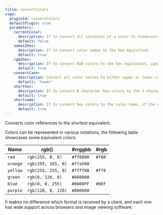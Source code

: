 ```yaml
---
title: convertColors
svgo:
  pluginId: convertColors
  defaultPlugin: true
  parameters:
    currentColor:
      description: If to convert all instances of a color to <code>currentcolor</code>. This means to inherit the active foreground color, for example in HTML5 this would be the <a href="https://developer.mozilla.org/docs/Web/CSS/color" target="_blank"><code>color</code></a> property in CSS.
      default: false
    names2hex:
      description: If to convert color names to the hex equivalent.
      default: true
    rgb2hex:
      description: If to convert RGB colors to the hex equivalent, ignores RGBA.
      default: true
    convertCase:
      description: Convert all color values to either upper or lower case by setting this to <code>'upper'</code>  or <code>'lower'</code> respectively to improve compression. Set to <code>false</code> to disable this behavior.
      default: 'lower'
    shorthex:
      description: If to convert 6 character hex colors to the 3 character equivalent where possible.
      default: true
    shortname:
      description: If to convert hex colors to the color name, if the color name is shorter then the hex equivalent.
      default: true
---
```


Converts color references to the shortest equivalent.

Colors can be represented in various notations, the following table showcases some equivalent colors:

| Name     | rgb()              | #rrggbb   | #rgb   |
| -------- | ------------------ | --------- | ------ |
| `red`    | `rgb(255, 0, 0)`   | `#ff0000` | `#f00` |
| `orange` | `rgb(255, 165, 0)` | `#ffa500` |        |
| `yellow` | `rgb(255, 255, 0)` | `#ffff00` | `#ff0` |
| `green`  | `rgb(0, 128, 0)`   | `#008000` |        |
| `blue`   | `rgb(0, 0, 255)`   | `#0000FF` | `#00f` |
| `purple` | `rgb(128, 0, 128)` | `#800080` |        |

It makes no difference which format is received by a client, and each one has wide support across browsers and image viewing software.
